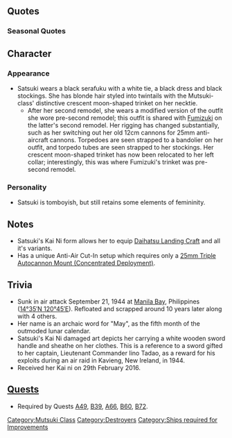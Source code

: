 {{ShipPageHeader}}

==Quotes==
{{ShipQuotes
|Introduction = 皐月だよっ。よろしくな！
|Introduction/En = I'm Satsuki. Good to meet ya!
|Introduction/Note = Speaks in a 'boyish' tone - a bokukko.

|Introduction/Kai Ni = 改装された皐月、どう？　試してみる？
|Introduction/Kai Ni/En = How's the remodeled Satsuki? Want to try me?

|Library = ボクは任務途中に何度も何度も怪我をしたけど、最後まで奮戦した睦月型駆逐艦5番艦さ。<br>緒戦の後も、船団護衛などで各海域で頑張ったんだ。<br>ホントだよ。
|Library/En = I kept getting injured again and again on missions, but I fought bravely to the end as the 5th of the Mutsuki-class destroyers.<br>After the war began, I did my best to escort the fleet and guard areas of the ocean.<br>I really did!

|Secretary 1 = ボクを呼んだかい？
|Secretary 1/En = Did ya call me?

|Secretary 2 = まっかせてよ！司令官！
|Secretary 2/En = Leave it to me! Commander!

|Secretary 3 = ふぁ、は、はわわ！くすぐったいよお！
|Secretary 3/En = Pfft, ha, haheehaa! That tickles~!

|Idle/Kai = 司令官てば、ボクの出番まだぁ？聞いているかい？　あぁ…そう、わかった
|Idle/Kai/En = Geez Commander, is it not my turn yet? Are you listening to me? Aah... I see, understood.

|Secretary Married = まっかせてよ！
|Secretary Married/En = Leave it to me!

|Secretary Married/Kai = ホント、司令官には敵わないや…えへへっ♪
|Secretary Married/Kai/En = Seriously, I'm no match for the Commander... hehe~

|Wedding = 司令官！ボク、いっつもハラハラさせてごめん…でも、ちょっとわざとだったりして…なんてなっ！
|Wedding/En = Commander!  I'm sorry for always making you fret… but… it was a little on purpose… just kidding!

|Looking At Scores = なんか、連絡が届いてるよ？
|Looking At Scores/En = Oh, did a message arrive?

|Joining A Fleet = 皐月、出るよ！
|Joining A Fleet/En = Satsuki, launch!

|Equipment 1 = 強くなれたみたいだ。ありがとう、司令官！
|Equipment 1/En = Looks like you made me stronger. Thanks, Commander!

|Equipment 1/Kai Ni = 強化してくれてありがとう！ これで司令官っ…いや、みんなを守ってみせるよ！
|Equipment 1/Kai Ni/En = Thanks for the enhancement! With this I can protect the Comman— I mean, I can protect everyone!

|Equipment 2 = うん、いつものボクとは違うよお！
|Equipment 2/En = Yeah, I'm different from the everyday me!

|Equipment 3 = まっかせてよ！
|Equipment 3/En = Leave it to me!

|Equipment 3/Kai Ni = んふふっ、いいんじゃない？
|Equipment 3/Kai Ni/En = Hehe, isn't this great?

|Supply = 強くなれたみたいだ。ありがとう、司令官！
|Supply/En = Looks like you made me stronger. Thanks, Commander!

|Supply/Kai = ふぅ…お腹いっぱいだよ。ありがとう！
|Supply/Kai/En = Phew... I'm full now. Thanks!

|Docking Minor = ボクの出番、終わり？
|Docking Minor/En = My turn is over?

|Docking Major = ふぁぁー、ボク、マジで死ぬかと思ったぁー…
|Docking Major/En = Woah~ I thought I was really gonna die~

|Docking Complete = 修復完了、ってさ。
|Docking Complete/En = Repair is complete.

|Construction = 新しい仲間が来たようだね
|Construction/En = Looks like a new friend has arrived.

|Returning From Sortie = 作戦完了だよ！おつかれ！
|Returning From Sortie/En = Operation complete! Good work!

|Starting A Sortie = 出撃だー！ボクのあとに、ついてきて！
|Starting A Sortie/En = Sally forth! Follow after me!

|Battle Start = ボクとやり合う気なの？かわいいね！
|Battle Start/En = You gonna fight with me? Ain't that cute of ya!

|Attack = ボクの砲雷撃戦、始めるよ！
|Attack/En = My surface action, starts now!

|Attack/Kai Ni = さぁ、ボクの戦い、始めるよ！みんな、付いてきて！
|Attack/Kai Ni/En = Alright, my fight starts now! Everyone, follow me!

|Night Battle = いよいよ…ボクの出番だね！
|Night Battle/En = Finally... it's my turn!

|Night Attack = 沈んじゃえー！
|Night Attack/En = Sink!

|MVP = へっへーんっ！！ボクのこと、見直してくれた？
|MVP/En = Ehehee!! Are you reconsidering me now?

|Minor Damage 1 = いっててて…
|Minor Damage 1/En = Owowowow...

|Minor Damage 2 = …っつぅ！痛いじゃんかさぁ！
|Minor Damage 2/En = Erg... That hurts!

|Major Damage = つぅ…なんだよ～、見るなって。
|Major Damage/En = Erg... What! Don't look!

|Sunk = ぁ…ぁれ…？なんだろう…海が…暗いよ…何も見えない……どうして…？
|Sunk/En = H-hey?  What's this... the ocean... is dark... I can't see anything... why?
}}

=== Seasonal Quotes ===
{{Shipquoteseasonal
|SecondAnniversary2015 = 今日は特別な日なんだってさ。司令官がいれば…ボクにはいつも特別な日だけどね。
|SecondAnniversary2015_EN = Today is a special day... Well any day is a special day, as long as you are with me Commander!
|SecondAnniversary2015_Clip = {{Audio|file=Satsuki_Second_Anniversary.ogg}}
|SecondAnniversary2015_Note =

|RainySeason2015 = 皐月の…季節…えへ、僕の季節だね！うふふふ！
|RainySeason2015_EN = The season of May...ehe, it's my season, isn't it? Ufufufu!
|RainySeason2015_Clip = {{Audio|file=Satsuki_Rainy_Season_2015.ogg}}
|RainySeason2015_Note = ''Satsuki'' being the fifth month of the outmoded lunar calendar

|FallEvent2015 = 今度はボクも、手加減できないよ！
|FallEvent2015_EN = This time even I won't go easy on them!
|FallEvent2015_Clip = {{Audio|file=Satsuki Fall Event 2015.ogg}}
|FallEvent2015_Note = 

|Christmas2015 = 司令官！街はクリスマスだってさ。華やかだね。僕らはどうする？なんてね！
|Christmas2015_EN = Commander! I heard they're celebrating Christmas in the city. How gallant. What should we do? Just kidding!
|Christmas2015_Clip = {{Audio|file=Satsuki_Christmas_2015.ogg}}
|Christmas2015_Note = 

|NewYear2016 = 明けましておめでとう、司令官！新年早々可愛いね！今年もよろしく、だね！
|NewYear2016_EN = Happy New Year, Commander! It's cute how it passed so fast! Take care of me this year as well!
|NewYear2016_Clip = {{Audio|file=Satsuki_New_Year_2016.ogg}}
|NewYear2016_Note = 

|Valentine2016 = 司令官、チョコあげるよ！僕の手作りさ！・・・え？伊良湖に手伝ってもらってなんか・・・ないよ？ほ、ほんとだよぉ！
|Valentine2016_EN = Commander, here's some chocolate! Hand-made by me! ...eh? I-I didn't get Irako's help, you know? I...I really didn't!	
|Valentine2016_Clip = {{Audio|file=Satsuki_Valentine_2016.ogg}}
|Valentine2016_Note = 

|WhiteDay2016 = ふぇ？僕にくれるの？相変わらず可愛いな！ありがとう、司令官。
|WhiteDay2016_EN = Eh? You're giving this to me? As usual, it's cute! Thank you, Commander!
|WhiteDay2016_Clip = {{Audio|file=Satsuki White Day 2016.ogg}}
|WhiteDay2016_Note =

|ThirdAnniversary2016 = 今日は特別な日なんだってさ。司令官がいれば、ぼくにはいつも、特別な日だけどね…。	
|ThirdAnniversary2016_EN = Apparently, today's a special day. But to me, everyday's a special day if I'm with you commander....	
|ThirdAnniversary2016_Clip = {{Audio|file=Satsuki_Second_Anniversary.ogg}}
|ThirdAnniversary2016_Note = From [[Seasonal/Second_Anniversary]]

|RainySeason2016 = 皐月の…季節…えへ、僕の季節だね！うふふふ！
|RainySeason2016_EN = The season of May.... Eheh, it's my season, isn't it? Ufufufu!
|RainySeason2016_Clip = {{Audio|file=Satsuki Rainy Season 2015.ogg}}
|RainySeason2016_Note = ''From [[Seasonal/Rainy Season 2015|Rainy Season 2015]]''

|MidSummer2016 = 司令官、皆とスイカ割り楽しいね！　え、ボクに挑戦するの？　ふふ、可愛いね♪
|MidSummer2016_EN = Commander, watermelon splitting with everyone is fun! Huh, you gonna challenge me? Hehe, ain't that cute of ya!
|MidSummer2016_Clip = {{Audio|file=Satsuki Mid-Summer 2016.ogg}}
}}
==Character==

===Appearance===
*Satsuki wears a black serafuku with a white tie, a black dress and black stockings. She has blonde hair styled into twintails with the Mutsuki-class' distinctive crescent moon-shaped trinket on her necktie.
**After her second remodel, she wears a modified version of the outfit she wore pre-second remodel; this outfit is shared with [[Fumizuki]] on the latter's second remodel. Her rigging has changed substantially, such as her switching out her old 12cm cannons for 25mm anti-aircraft cannons. Torpedoes are seen strapped to a bandolier on her outfit, and torpedo tubes are seen strapped to her stockings. Her crescent moon-shaped trinket has now been relocated to her left collar; interestingly, this was where Fumizuki's trinket was pre-second remodel.

===Personality===
*Satsuki is tomboyish, but still retains some elements of femininity.

==Notes==
*Satsuki's Kai Ni form allows her to equip [[Daihatsu Landing Craft]] and all it's variants.
*Has a unique Anti-Air Cut-In setup which requires only a [[25mm Triple Autocannon Mount (Concentrated Deployment)]].

==Trivia==
*Sunk in air attack September 21, 1944 at [http://en.wikipedia.org/wiki/Manila_Bay Manila Bay], Philippines ([http://tools.wmflabs.org/geohack/geohack.php?pagename=Japanese_destroyer_Satsuki&params=14_35_N_120_45_E_ 14°35′N 120°45′E]). Refloated and scrapped around 10 years later along with 4 others.
*Her name is an archaic word for "May", as the fifth month of the outmoded lunar calendar.
*Satsuki's Kai Ni damaged art depicts her carrying a white wooden sword handle and sheathe on her clothes. This is a reference to a sword gifted to her captain, Lieutenant Commander Iino Tadao, as a reward for his exploits during an air raid in Kavieng, New Ireland, in 1944. 
*Received her Kai ni on 29th February 2016.

== [[Quests]] ==
*Required by Quests [[Quests#A49|A49]], [[Quests#B39|B39]], [[Quests#A66|A66]], [[Quests#B60|B60]], [[Quests#B72|B72]].

{{ShipPageFooter}}
[[Category:Mutsuki Class]]
[[Category:Destroyers]]
[[Category:Ships required for Improvements]]